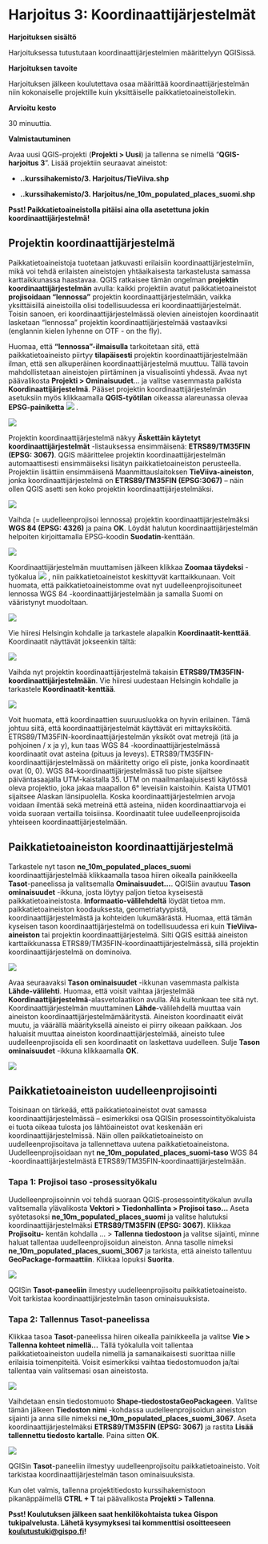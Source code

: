 # Harjoitus 3: Koordinaattijärjestelmät

**Harjoituksen sisältö**

Harjoituksessa tutustutaan koordinaattijärjestelmien määrittelyyn QGISissä.

**Harjoituksen tavoite**

Harjoituksen jälkeen koulutettava osaa määrittää koordinaattijärjestelmän niin kokonaiselle projektille kuin yksittäiselle paikkatietoaineistollekin.

**Arvioitu kesto**

30 minuuttia.

**Valmistautuminen**

Avaa uusi QGIS-projekti (**Projekti \> Uusi**) ja tallenna se nimellä "**QGIS-harjoitus 3**". Lisää projektiin seuraavat aineistot:

-   **..kurssihakemisto/3. Harjoitus/TieViiva.shp**

-   **..kurssihakemisto/3. Harjoitus/ne_10m_populated_places_suomi.shp**

::: note-box
**Psst! Paikkatietoaineistolla pitäisi aina olla asetettuna jokin koordinaattijärjestelmä!**
:::

## Projektin koordinaattijärjestelmä

Paikkatietoaineistoja tuotetaan jatkuvasti erilaisiin koordinaattijärjestelmiin, mikä voi tehdä erilaisten aineistojen yhtäaikaisesta tarkastelusta samassa karttaikkunassa haastavaa. QGIS ratkaisee tämän ongelman **projektin koordinaattijärjestelmän** avulla: kaikki projektiin avatut paikkatietoaineistot **projisoidaan "lennossa"** projektin koordinaattijärjestelmään, vaikka yksittäisillä aineistoilla olisi todellisuudessa eri koordinaattijärjestelmät. Toisin sanoen, eri koordinaattijärjestelmässä olevien aineistojen koordinaatit lasketaan "lennossa" projektin koordinaattijärjestelmää vastaaviksi (englannin kielen lyhenne on OTF - on the fly). 

Huomaa, että **"lennossa"-ilmaisulla** tarkoitetaan sitä, että paikkatietoaineisto piirtyy **tilapäisesti** projektin koordinaattijärjestelmään ilman, että sen alkuperäinen koordinaattijärjestelmä muuttuu. Tällä tavoin mahdollistetaan aineistojen piirtäminen ja visualisointi yhdessä. Avaa nyt päävalikosta **Projekti \> Ominaisuudet**... ja valitse vasemmasta palkista **Koordinaattijärjestelmä**. Pääset projektin koordinaattijärjestelmän asetuksiin myös klikkaamalla **QGIS-työtilan** oikeassa alareunassa olevaa **EPSG-painiketta** ![](img/harjoitus_3/image1.png) .

![](img/harjoitus_3/image2.png)

Projektin koordinaattijärjestelmä näkyy **Äskettäin käytetyt koordinaattijärjestelmät** -listauksessa ensimmäisenä: **ETRS89/TM35FIN (EPSG: 3067)**. QGIS määrittelee projektin koordinaattijärjestelmän automaattisesti ensimmäiseksi lisätyn paikkatietoaineiston perusteella. Projektiin lisättiin ensimmäisenä Maanmittauslaitoksen **TieViiva-aineiston**, jonka koordinaattijärjestelmä on **ETRS89/TM35FIN (EPSG:3067)** -- näin ollen QGIS asetti sen koko projektin koordinaattijärjestelmäksi.

![](img/harjoitus_3/image3.png)

Vaihda (= uudelleenprojisoi lennossa) projektin koordinaattijärjestelmäksi **WGS 84 (EPSG: 4326)** ja paina **OK**. Löydät halutun koordinaattijärjestelmän helpoiten kirjoittamalla EPSG-koodin **Suodatin**-kenttään.

![](img/harjoitus_3/image4.png)

Koordinaattijärjestelmän muuttamisen jälkeen klikkaa **Zoomaa täydeksi** -työkalua ![](img/harjoitus_3/image5.png) , niin paikkatietoaineistot keskittyvät karttaikkunaan. Voit huomata, että paikkatietoaineistomme ovat nyt uudelleenprojisoituneet lennossa WGS 84 -koordinaattijärjestelmään ja samalla Suomi on vääristynyt muodoltaan.

![](img/harjoitus_3/image6.png)

Vie hiiresi Helsingin kohdalle ja tarkastele alapalkin **Koordinaatit-kenttää**. Koordinaatit näyttävät jokseenkin tältä:

![](img/harjoitus_3/image7.png)

Vaihda nyt projektin koordinaattijärjestelmä takaisin **ETRS89/TM35FIN-koordinaattijärjestelmään**. Vie hiiresi uudestaan Helsingin kohdalle ja tarkastele **Koordinaatit-kenttää**.

![](img/harjoitus_3/image8.png)

Voit huomata, että koordinaattien suuruusluokka on hyvin erilainen. Tämä johtuu siitä, että koordinaattijärjestelmät käyttävät eri mittayksiköitä. ETRS89/TM35FIN-koordinaattijärjestelmän yksiköt ovat metrejä (itä ja pohjoinen / x ja y), kun taas WGS 84 -koordinaattijärjestelmässä koordinaatit ovat asteina (pituus ja leveys). ETRS89/TM35FIN-koordinaattijärjestelmässä on määritetty origo eli piste, jonka koordinaatit ovat (0, 0). WGS 84-koordinaattijärjestelmässä tuo piste sijaitsee päiväntasaajalla UTM-kaistalla 35. UTM on maailmanlaajuisesti käytössä oleva projektio, joka jakaa maapallon 6° leveisiin kaistoihin. Kaista UTM01 sijaitsee Alaskan länsipuolella. Koska koordinaattijärjestelmien arvoja voidaan ilmentää sekä metreinä että asteina, niiden koordinaattiarvoja ei voida suoraan vertailla toisiinsa. Koordinaatit tulee uudelleenprojisoida yhteiseen koordinaattijärjestelmään.

## Paikkatietoaineiston koordinaattijärjestelmä

Tarkastele nyt tason **ne_10m_populated_places_suomi** koordinaattijärjestelmää klikkaamalla tasoa hiiren oikealla painikkeella **Tasot**-paneelissa ja valitsemalla **Ominaisuudet...**. QGISiin avautuu **Tason ominaisuudet** -ikkuna, josta löytyy paljon tietoa kyseisestä paikkatietoaineistosta. **Informaatio-välilehdeltä** löydät tietoa mm. paikkatietoaineiston koodauksesta, geometriatyypistä, koordinaattijärjestelmästä ja kohteiden lukumäärästä. Huomaa, että tämän kyseisen tason koordinaattijärjestelmä on todellisuudessa eri kuin **TieViiva-aineiston** tai projektin koordinaattijärjestelmä. Silti QGIS esittää aineiston karttaikkunassa ETRS89/TM35FIN-koordinaattijärjestelmässä, sillä projektin koordinaattijärjestelmä on dominoiva.

![](img/harjoitus_3/image9.png)

Avaa seuraavaksi **Tason ominaisuudet** -ikkunan vasemmasta palkista **Lähde-välilehti**. Huomaa, että voisit vaihtaa järjestelmää **Koordinaattijärjestelmä**-alasvetolaatikon avulla. Älä kuitenkaan tee sitä nyt. Koordinaattijärjestelmän muuttaminen **Lähde**-välilehdellä muuttaa vain aineiston koordinaattijärjestelmämääritystä. Aineiston koordinaatit eivät muutu, ja väärällä määrityksellä aineisto ei piirry oikeaan paikkaan. Jos haluaisit muuttaa aineiston koordinaattijärjestelmää, aineisto tulee uudelleenprojisoida eli sen koordinaatit on laskettava uudelleen. Sulje **Tason ominaisuudet** -ikkuna klikkaamalla **OK**.

![](img/harjoitus_3/image10.png)

## Paikkatietoaineiston uudelleenprojisointi

Toisinaan on tärkeää, että paikkatietoaineistot ovat samassa koordinaattijärjestelmässä -- esimerkiksi osa QGISin prosessointityökaluista ei tuota oikeaa tulosta jos lähtöaineistot ovat keskenään eri koordinaattijärjestelmissä. Näin ollen paikkatietoaineisto on uudelleenprojisoitava ja tallennettava uutena paikkatietoaineistona. Uudelleenprojisoidaan nyt **ne_10m_populated_places_suomi-taso** WGS 84 -koordinaattijärjestelmästä ETRS89/TM35FIN-koordinaattijärjestelmään.

### Tapa 1: Projisoi taso -prosessityökalu

Uudelleenprojisoinnin voi tehdä suoraan QGIS-prosessointityökalun avulla valitsemalla ylävalikosta **Vektori \> Tiedonhallinta \> Projisoi taso...** Aseta syötetasoksi **ne_10m_populated_places_suomi** ja valitse halutuksi koordinaattijärjestelmäksi **ETRS89/TM35FIN (EPSG: 3067)**. Klikkaa **Projisoitu-** kentän kohdalla ... \> **Tallenna tiedostoon** ja valitse sijainti, minne haluat tallentaa uudelleenprojisoidun aineiston. Anna tasolle nimeksi **ne_10m_populated_places_suomi_3067** ja tarkista, että aineisto tallentuu **GeoPackage-formaattiin**. Klikkaa lopuksi **Suorita**.

![](img/harjoitus_3/image11.png)

QGISin **Tasot-paneeliin** ilmestyy uudelleenprojisoitu paikkatietoaineisto. Voit tarkistaa koordinaattijärjestelmän tason ominaisuuksista.

### Tapa 2: Tallennus Tasot-paneelissa

Klikkaa tasoa **Tasot**-paneelissa hiiren oikealla painikkeella ja valitse **Vie \> Tallenna kohteet nimellä...** Tällä työkalulla voit tallentaa paikkatietoaineiston uudella nimellä ja samanaikaisesti suorittaa niille erilaisia toimenpiteitä. Voisit esimerkiksi vaihtaa tiedostomuodon ja/tai tallentaa vain valitsemasi osan aineistosta.

![](img/harjoitus_3/image12.png)

Vaihdetaan ensin tiedostomuoto **Shape-tiedostostaGeoPackageen**. Valitse tämän jälkeen **Tiedoston nimi** -kohdassa uudelleenprojisoidun aineiston sijainti ja anna sille nimeksi n**e_10m_populated_places_suomi_3067**. Aseta koordinaattijärjestelmäksi **ETRS89/TM35FIN (EPSG: 3067)** ja rastita **Lisää tallennettu tiedosto kartalle**. Paina sitten **OK**.

![](img/harjoitus_3/image13.png)

QGISin **Tasot**-paneeliin ilmestyy uudelleenprojisoitu paikkatietoaineisto. Voit tarkistaa koordinaattijärjestelmän tason ominaisuuksista.

Kun olet valmis, tallenna projektitiedosto kurssihakemistoon pikanäppäimellä **CTRL + T** tai päävalikosta **Projekti \> Tallenna**.

::: hint-box
**Psst! Koulutuksen jälkeen saat henkilökohtaista tukea Gispon tukipalvelusta. Lähetä kysymyksesi tai kommenttisi osoitteeseen [koulutustuki\@gispo.fi](mailto:koulutustuki@gispo.fi){.email}!**
:::

